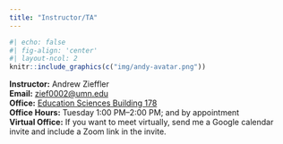 ```yaml
---
title: "Instructor/TA"
---
```


```r
#| echo: false
#| fig-align: 'center'
#| layout-ncol: 2
knitr::include_graphics(c("img/andy-avatar.png"))
```


**Instructor:** Andrew Zieffler <br />
**Email:** [zief0002@umn.edu](mailto://zief0002@umn.edu) <br />
**Office:** [Education Sciences Building 178](https://www.google.com/maps/place/Education+Sciences+Building/@44.9784043,-93.2394586,15z/data=!4m2!3m1!1s0x0:0x45656dac481b9150)  <br />
**Office Hours:** Tuesday 1:00 PM&ndash;2:00 PM; and by appointment <br />
**Virtual Office:** If you want to meet virtually, send me a Google calendar invite and include a Zoom link in the invite. 

<br />


<!-- ```{r} -->
<!-- #| echo: false -->
<!-- #| fig-align: 'center' -->
<!-- #| layout-ncol: 2 -->
<!-- knitr::include_graphics(c("img/shelby.jpg")) -->
<!-- ``` -->

<!-- **TA:** Shelby Weisen  <br /> -->
<!-- **Email:** [weise207@umn.edu](mailto://weise207@umn.edu) <br /> -->
<!-- **Office:** [Education Sciences Building 197](https://www.google.com/maps/place/Education+Sciences+Building/@44.9784043,-93.2394586,15z/data=!4m2!3m1!1s0x0:0x45656dac481b9150)  <br /> -->
<!-- **Office Hours:** Wednesday 12:00 PM&ndash;1:00 PM; and by appointment -->
<!-- **Virtual Office:** If you want to meet Shelby virtually, send her a Google calendar invite and include a Zoom link in the invite. -->

<br />
